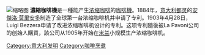 {{Expand language|1=en|time=2021-01-20T09:21:49+00:00}}
[[File:Krups_Vivo_F880_home_espresso_maker.jpg|缩略图]]
'''濃縮咖啡機'''是一種能产生[[浓缩咖啡|浓缩咖啡]]的[[咖啡機|咖啡機]]。1884年，[[意大利|意大利]][[都灵|都灵]]的[[安傑洛·莫里安多|安傑洛·莫里安多]]制造了全球第一台浓缩咖啡机并申请了专利。1903年4月28日，Luigi Bezzera申请了改进浓缩咖啡机设计的专利。这项专利隨後被La Pavoni公司的创始人購買，該公司从1905年开始在[[米兰|米兰]]小规模生产浓缩咖啡机。

[[Category:意大利发明|Category:意大利发明]]
[[Category:咖啡烹煮|Category:咖啡烹煮]]